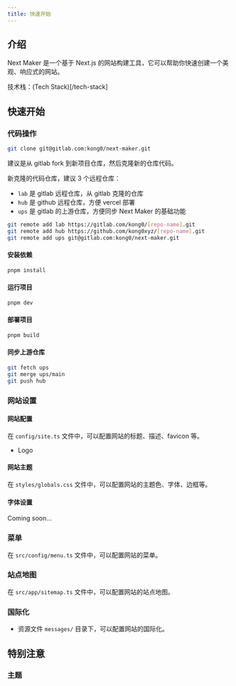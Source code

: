 ```yaml
---
title: 快速开始
---
```

 
## 介绍

Next Maker 是一个基于 Next.js 的网站构建工具，它可以帮助你快速创建一个美观、响应式的网站。

技术栈：(Tech Stack)[/tech-stack]

## 快速开始

### 代码操作

```bash
git clone git@gitlab.com:kong0/next-maker.git
```

建议是从 gitlab fork 到新项目仓库，然后克隆新的仓库代码。

新克隆的代码仓库，建议 3 个远程仓库：

- `lab` 是 gitlab 远程仓库，从 gitlab 克隆的仓库
- `hub` 是 github 远程仓库，方便 vercel 部署
- `ups` 是 gitlab 的上游仓库，方便同步 Next Maker 的基础功能

```bash
git remote add lab https://gitlab.com/kong0/[repo-name].git
git remote add hub https://github.com/kong0xyz/[repo-name].git
git remote add ups git@gitlab.com:kong0/next-maker.git
```

#### 安装依赖

```bash
pnpm install
```

#### 运行项目

```bash
pnpm dev
```

#### 部署项目

```bash
pnpm build
```

#### 同步上游仓库

```bash
git fetch ups
git merge ups/main
git push hub
```

### 网站设置

#### 网站配置

在 `config/site.ts` 文件中，可以配置网站的标题、描述、favicon 等。

- Logo

#### 网站主题

在 `styles/globals.css` 文件中，可以配置网站的主题色、字体、边框等。

#### 字体设置

Coming soon...

### 菜单

在 `src/config/menu.ts` 文件中，可以配置网站的菜单。

### 站点地图

在 `src/app/sitemap.ts` 文件中，可以配置网站的站点地图。

### 国际化

- 资源文件 `messages/` 目录下，可以配置网站的国际化。



## 特别注意

### 主题

<Cards>

<Card description="Tailwindcss Typography 与 Fumadocs 主题冲突" title="Typography" href="https://fumadocs.dev/docs/ui/theme#typography" />

</Cards>